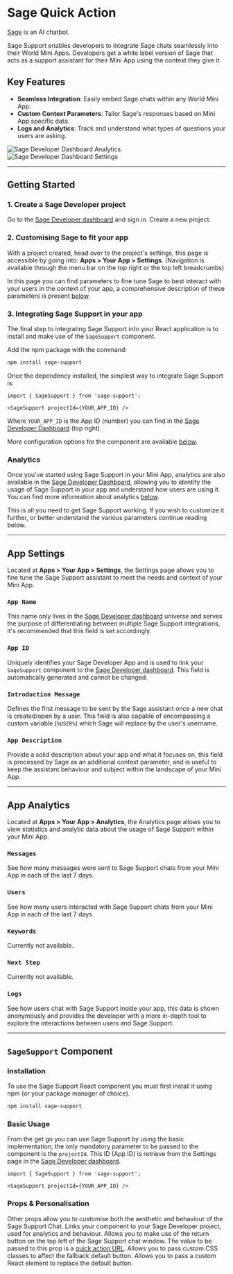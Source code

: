 # Sage Quick Action

[Sage](https://worldcoin.org/ecosystem/app_5dee2f19cd6eef599eb6ab275a0a7523) is an AI chatbot.

Sage Support enables developers to integrate Sage chats seamlessly into their World Mini Apps. Developers get a white label version of Sage that acts as a support assistant for their Mini App using the context they give it.

## Key Features

- **Seamless Integration**: Easily embed Sage chats within any World Mini App.
- **Custom Context Parameters**: Tailor Sage's responses based on Mini App specific data.
- **Logs and Analytics**: Track and understand what types of questions your users are asking.

<div style={{ position: 'relative', width: '100%' }}>
    <img
        src="/images/docs/mini-apps/quick-actions/sage1-qa.png"
        alt="Sage Developer Dashboard Analytics"
        style={{ 
            position: 'absolute',
            width: '100%',
            maxWidth: '600px',
            zIndex: 1,
            borderRadius: '12px',
            boxShadow: '0 4px 8px rgba(0, 0, 0, 0.1)'
        }}
    />
    <img
        src="/images/docs/mini-apps/quick-actions/sage2-qa.png"
        alt="Sage Developer Dashboard Settings"
        style={{ 
            position: 'relative',
            width: '100%',
            maxWidth: '600px',
            marginLeft: '33%',
            zIndex: 2,
            borderRadius: '12px',
            boxShadow: '0 4px 12px rgba(0, 0, 0, 0.15)'
        }}
    />
</div>

---

## Getting Started

### 1. Create a Sage Developer project

Go to the [Sage Developer dashboard](https://dev-dashboard-gamma.vercel.app) and sign in. Create a new project.

### 2. Customising Sage to fit your app

With a project created, head over to the project's settings, this page is accessible by going into: **Apps > Your App > Settings**. (Navigation is available through the menu bar on the top right or  the top left breadcrumbs)

In this page you can find parameters to fine tune Sage to best interact with your users in the context of your app, a comprehensive description of these parameters is present [below](#app-settings).

### 3. Integrating Sage Support in your app

The final step to integrating Sage Support into your React application is to install and make use of the `SageSupport` component.

Add the npm package with the command:

```bash
npm install sage-support
```

Once the dependency installed, the simplest way to integrate Sage Support is:

```tsx
import { SageSupport } from 'sage-support';

<SageSupport projectId={YOUR_APP_ID} />
```

Where `YOUR_APP_ID` is the App ID (number) you can find in the [Sage Developer Dashboard](https://dev-dashboard-gamma.vercel.app) (top right).

More configuration options for the component are available [below](#sage-support-component).

### Analytics

Once you've started using Sage Support in your Mini App, analytics are also available in the [Sage Developer Dashboard](https://dev-dashboard-gamma.vercel.app), allowing you to identify the usage of Sage Support in your app and understand how users are using it. You can find more information about analytics [below](#app-analytics).

<Note>
    This is all you need to get Sage Support working. If you wish to customize it further, or better understand the various parameters continue reading below.
</Note>

---

## App Settings

Located at **Apps > Your App > Settings**, the Settings page allows you to fine tune the Sage Support assistant to meet the needs and context of your Mini App.

### `App Name`

This name only lives in the [Sage Developer dashboard](https://dev-dashboard-gamma.vercel.app) universe and serves the purpose of differentiating between multiple Sage Support integrations, it's recommended that this field is set accordingly.

### `App ID`

Uniquely identifies your Sage Developer App and is used to link your `SageSupport` component to the [Sage Developer dashboard](https://dev-dashboard-gamma.vercel.app). This field is automatically generated and cannot be changed.

### `Introduction Message`

Defines the first message to be sent by the Sage assistant once a new chat is created/open by a user. This field is also capable of encompassing a custom variable (`%USER%`) which Sage will replace by the user's username.

### `App Description`

Provide a solid description about your app and what it focuses on, this field is processed by Sage as an additional context parameter, and is useful to keep the assistant behaviour and subject within the landscape of your Mini App.

---

## App Analytics

Located at **Apps > Your App > Analytics**, the Analytics page allows you to view statistics and analytic data about the usage of Sage Support within your Mini App.

### `Messages`

See how many messages were sent to Sage Support chats from your Mini App in each of the last 7 days.

### `Users`

See how many users interacted with Sage Support chats from your Mini App in each of the last 7 days.

### `Keywords`

Currently not available.

### `Next Step`

Currently not available.

### `Logs`

See how users chat with Sage Support inside your app, this data is shown anonymously and provides the developer with a more in-depth tool to explore the interactions between users and Sage Support.

---

## `SageSupport` Component

### Installation

To use the Sage Support React component you must first install it using npm (or your package manager of choice).

```bash
npm install sage-support
```

### Basic Usage

From the get go you can use Sage Support by using the basic implementation, the only mandatory parameter to be passed to the component is the `projectId`. This ID (App ID) is retrieve from the Settings page in the [Sage Developer dashboard](https://dev-dashboard-gamma.vercel.app).

```tsx
import { SageSupport } from 'sage-support';

<SageSupport projectId={YOUR_APP_ID} />
```

### Props & Personalisation

Other props allow you to customise both the aesthetic and behaviour of the Sage Support Chat.
<Properties>
	<Property name="projectId" type="number" required={true}>
        Links your component to your Sage Developer project, used for analytics and behaviour.
	</Property>
	<Property name="returnURI" type="string">
        Allows you to make use of the return button on the top left of the Sage Support chat window. The value to be passed to this prop is a [quick action URL](https://docs.world.org/mini-apps/sharing/quick-actions).
	</Property>
    <Property name="className" type="string">
        Allows you to pass custom CSS classes to affect the fallback default button.
    </Property>
    <Property name="children" type="React.ReactNode">
        Allows you to pass a custom React element to replace the default button.
    </Property>
</Properties>
